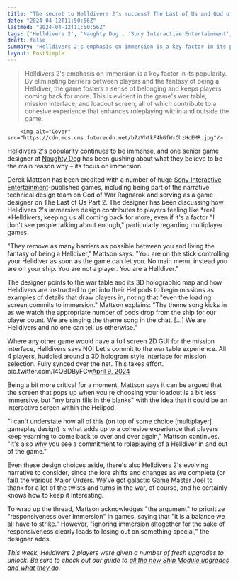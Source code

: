 ```yaml
---
title: "The secret to Helldivers 2's success? The Last of Us and God of War designer points to immersive element 'I don't see people talking about enough'"
date: "2024-04-12T11:50:56Z"
lastmod: "2024-04-12T11:50:56Z"
tags: ['Helldivers 2', 'Naughty Dog', 'Sony Interactive Entertainment', 'God of War Ragnarok', 'The Last of Us Part 2', 'War Table', 'Mission Interface', 'Hellpods', 'Game Master Joel']
draft: false
summary: "Helldivers 2's emphasis on immersion is a key factor in its popularity. By eliminating barriers between players and the fantasy of being a Helldiver, the game fosters a sense of belonging and keeps players coming back for more. This is evident in the game's war table, mission interface, and loadout screen, all of which contribute to a cohesive experience that enhances roleplaying within and outside the game."
layout: PostSimple
---
```

> Helldivers 2's emphasis on immersion is a key factor in its popularity. By eliminating barriers between players and the fantasy of being a Helldiver, the game fosters a sense of belonging and keeps players coming back for more. This is evident in the game's war table, mission interface, and loadout screen, all of which contribute to a cohesive experience that enhances roleplaying within and outside the game.


        <img alt="Cover" src="https://cdn.mos.cms.futurecdn.net/b7zVhtkF4hGfWxChzHcEMR.jpg"/>
        
[Helldivers 2](https://www.gamesradar.com/helldivers-2-guide/)'s popularity continues to be immense, and one senior game designer at [Naughty Dog](https://www.gamesradar.com/uk/tag/naughty-dog/) has been gushing about what they believe to be the main reason why – its focus on immersion. 

Derek Mattson has been credited with a number of huge [Sony Interactive Entertainment](https://www.gamesradar.com/uk/tag/sony-interactive-entertainment/)-published games, including being part of the narrative technical design team on God of War Ragnarok and serving as a game designer on The Last of Us Part 2. The designer has been discussing how Helldivers 2's immersive design contributes to players feeling like *real *Helldivers, keeping us all coming back for more, even if it's a factor "I don't see people talking about enough," particularly regarding multiplayer games.

"They remove as many barriers as possible between you and living the fantasy of being a Helldiver," Mattson says. "You are on the stick controlling your Helldiver as soon as the game can let you. No main menu, instead you are on your ship. You are not a player. You are a Helldiver."

The designer points to the war table and its 3D holographic map and how Helldivers are instructed to get into their Hellpods to begin missions as examples of details that draw players in, noting that "even the loading screen commits to immersion." Mattson explains: "The theme song kicks in as we watch the appropriate number of pods drop from the ship for our player count. We are singing the theme song in the chat. [...] We are Helldivers and no one can tell us otherwise." 

Where any other game would have a full screen 2D GUI for the mission interface, Helldivers says NO! Let's commit to the war table experience. All 4 players, huddled around a 3D hologram style interface for mission selection. Fully synced over the net. This takes effort. pic.twitter.com/l4QBDByFCw[April 9, 2024](https://twitter.com/thedmatts/status/1777715071940243614)

Being a bit more critical for a moment, Mattson says it can be argued that the screen that pops up when you're choosing your loadout is a bit less immersive, but "my brain fills in the blanks" with the idea that it could be an interactive screen within the Hellpod.

"I can't understate how all of this (on top of some choice [multiplayer] gameplay design) is what adds up to a cohesive experience that players keep yearning to come back to over and over again," Mattson continues. "It's also why you see a commitment to roleplaying of a Helldiver in and out of the game."

Even these design choices aside, there's also Helldivers 2's evolving narrative to consider, since the lore shifts and changes as we complete (or fail) the various Major Orders. We've got [galactic Game Master Joel](https://www.gamesradar.com/helldivers-2-game-master-joel-says-sike-the-previous-automaton-force-was-merely-a-vanguard-and-now-a-massive-fleet-is-assaulting-cyberstan-and-the-surrounding-planets/) to thank for a lot of the twists and turns in the war, of course, and he certainly knows how to keep it interesting.

To wrap up the thread, Mattson acknowledges "the argument" to prioritize "responsiveness over immersion" in games, saying that "it is a balance we all have to strike." However, "ignoring immersion altogether for the sake of responsiveness clearly leads to losing out on something special," the designer adds. 

*This week, Helldivers 2 players were given a number of fresh upgrades to unlock. Be sure to check out our guide to *[<em>all the new Ship Module upgrades and what they do</em>](https://www.gamesradar.com/helldivers-2-ship-modules/)*.*
        